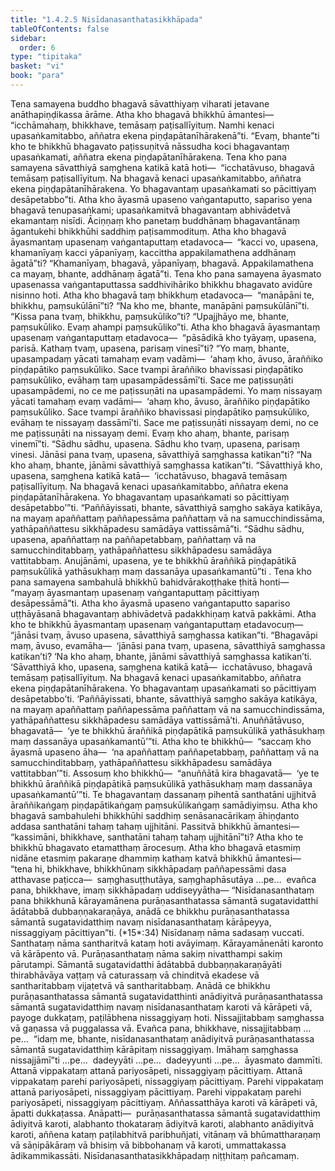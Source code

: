 ```yaml
---
title: "1.4.2.5 Nisīdanasanthatasikkhāpada"
tableOfContents: false
sidebar:
  order: 6
type: "tipitaka"
basket: "vi"
book: "para"
---
```



<DynamicBreadcrumb />

<Division number="565" book="para">

<Paragraph number="2158" book="para">
Tena samayena buddho bhagavā sāvatthiyaṃ viharati jetavane anāthapiṇḍikassa ārāme. Atha kho bhagavā bhikkhū āmantesi—  “icchāmahaṃ, bhikkhave, temāsaṃ paṭisallīyituṃ. Namhi kenaci upasaṅkamitabbo, aññatra ekena piṇḍapātanīhārakenā”ti. “Evaṃ, bhante”ti kho te bhikkhū bhagavato paṭissuṇitvā nāssudha koci bhagavantaṃ upasaṅkamati, aññatra ekena piṇḍapātanīhārakena. Tena kho pana samayena sāvatthiyā saṃghena katikā katā hoti—  “icchatāvuso, bhagavā temāsaṃ paṭisallīyituṃ. Na bhagavā kenaci upasaṅkamitabbo, aññatra ekena piṇḍapātanīhārakena. Yo bhagavantaṃ upasaṅkamati so pācittiyaṃ desāpetabbo”ti.
</Paragraph>

<Paragraph number="2159" book="para">
Atha kho āyasmā upaseno vaṅgantaputto, sapariso yena bhagavā tenupasaṅkami; upasaṅkamitvā bhagavantaṃ abhivādetvā ekamantaṃ nisīdi. Āciṇṇaṃ kho panetaṃ buddhānaṃ bhagavantānaṃ āgantukehi bhikkhūhi saddhiṃ paṭisammodituṃ. Atha kho bhagavā āyasmantaṃ upasenaṃ vaṅgantaputtaṃ etadavoca—  “kacci vo, upasena, khamanīyaṃ kacci yāpanīyaṃ, kaccittha appakilamathena addhānaṃ āgatā”ti? “Khamanīyaṃ, bhagavā, yāpanīyaṃ, bhagavā. Appakilamathena ca mayaṃ, bhante, addhānaṃ āgatā”ti.
</Paragraph>

<Paragraph number="2160" book="para">
Tena kho pana samayena āyasmato upasenassa vaṅgantaputtassa saddhivihāriko bhikkhu bhagavato avidūre nisinno hoti. Atha kho bhagavā taṃ bhikkhuṃ etadavoca—  “manāpāni te, bhikkhu, paṃsukūlānī”ti? “Na kho me, bhante, manāpāni paṃsukūlānī”ti. “Kissa pana tvaṃ, bhikkhu, paṃsukūliko”ti? “Upajjhāyo me, bhante, paṃsukūliko. Evaṃ ahampi paṃsukūliko”ti. Atha kho bhagavā āyasmantaṃ upasenaṃ vaṅgantaputtaṃ etadavoca—  “pāsādikā kho tyāyaṃ, upasena, parisā. Kathaṃ tvaṃ, upasena, parisaṃ vinesī”ti? “Yo maṃ, bhante, upasampadaṃ yācati tamahaṃ evaṃ vadāmi—  ‘ahaṃ kho, āvuso, āraññiko piṇḍapātiko paṃsukūliko. Sace tvampi āraññiko bhavissasi piṇḍapātiko paṃsukūliko, evāhaṃ taṃ upasampādessāmī’ti. Sace me paṭissuṇāti upasampādemi, no ce me paṭissuṇāti na upasampādemi. Yo maṃ nissayaṃ yācati tamahaṃ evaṃ vadāmi—  ‘ahaṃ kho, āvuso, āraññiko piṇḍapātiko paṃsukūliko. Sace tvampi āraññiko bhavissasi piṇḍapātiko paṃsukūliko, evāhaṃ te nissayaṃ dassāmī’ti. Sace me paṭissuṇāti nissayaṃ demi, no ce me paṭissuṇāti na nissayaṃ demi. Evaṃ kho ahaṃ, bhante, parisaṃ vinemī”ti.
</Paragraph>

<Paragraph number="2161" book="para">
“Sādhu sādhu, upasena. Sādhu kho tvaṃ, upasena, parisaṃ vinesi. Jānāsi pana tvaṃ, upasena, sāvatthiyā saṃghassa katikan”ti? “Na kho ahaṃ, bhante, jānāmi sāvatthiyā saṃghassa katikan”ti. “Sāvatthiyā kho, upasena, saṃghena katikā katā—  ‘icchatāvuso, bhagavā temāsaṃ paṭisallīyituṃ. Na bhagavā kenaci upasaṅkamitabbo, aññatra ekena piṇḍapātanīhārakena. Yo bhagavantaṃ upasaṅkamati so pācittiyaṃ desāpetabbo’”ti. “Paññāyissati, bhante, sāvatthiyā saṃgho sakāya katikāya, na mayaṃ apaññattaṃ paññapessāma paññattaṃ vā na samucchindissāma, yathāpaññattesu sikkhāpadesu samādāya vattissāmā”ti. “Sādhu sādhu, upasena, apaññattaṃ na paññapetabbaṃ, paññattaṃ vā na samucchinditabbaṃ, yathāpaññattesu sikkhāpadesu samādāya vattitabbaṃ. Anujānāmi, upasena, ye te bhikkhū āraññikā piṇḍapātikā paṃsukūlikā yathāsukhaṃ maṃ dassanāya upasaṅkamantū”ti .
</Paragraph>

</Division>
<Division number="566" book="para">

<Paragraph number="2162" book="para">
Tena kho pana samayena sambahulā bhikkhū bahidvārakoṭṭhake ṭhitā honti—  “mayaṃ āyasmantaṃ upasenaṃ vaṅgantaputtaṃ pācittiyaṃ desāpessāmā”ti. Atha kho āyasmā upaseno vaṅgantaputto sapariso uṭṭhāyāsanā bhagavantaṃ abhivādetvā padakkhiṇaṃ katvā pakkāmi. Atha kho te bhikkhū āyasmantaṃ upasenaṃ vaṅgantaputtaṃ etadavocuṃ—  “jānāsi tvaṃ, āvuso upasena, sāvatthiyā saṃghassa katikan”ti. “Bhagavāpi maṃ, āvuso, evamāha—  ‘jānāsi pana tvaṃ, upasena, sāvatthiyā saṃghassa katikan’ti? ‘Na kho ahaṃ, bhante, jānāmi sāvatthiyā saṃghassa katikan’ti. ‘Sāvatthiyā kho, upasena, saṃghena katikā katā—  icchatāvuso, bhagavā temāsaṃ paṭisallīyituṃ. Na bhagavā kenaci upasaṅkamitabbo, aññatra ekena piṇḍapātanīhārakena. Yo bhagavantaṃ upasaṅkamati so pācittiyaṃ desāpetabbo’ti. ‘Paññāyissati, bhante, sāvatthiyā saṃgho sakāya katikāya, na mayaṃ apaññattaṃ paññapessāma paññattaṃ vā na samucchindissāma, yathāpaññattesu sikkhāpadesu samādāya vattissāmā’ti. Anuññātāvuso, bhagavatā—  ‘ye te bhikkhū āraññikā piṇḍapātikā paṃsukūlikā yathāsukhaṃ maṃ dassanāya upasaṅkamantū’”ti.
</Paragraph>

<Paragraph number="2163" book="para">
Atha kho te bhikkhū—  “saccaṃ kho āyasmā upaseno āha—  ‘na apaññattaṃ paññapetabbaṃ, paññattaṃ vā na samucchinditabbaṃ, yathāpaññattesu sikkhāpadesu samādāya vattitabban’”ti. Assosuṃ kho bhikkhū—  “anuññātā kira bhagavatā—  ‘ye te bhikkhū āraññikā piṇḍapātikā paṃsukūlikā yathāsukhaṃ maṃ dassanāya upasaṅkamantū’”ti. Te bhagavantaṃ dassanaṃ pihentā santhatāni ujjhitvā āraññikaṅgaṃ piṇḍapātikaṅgaṃ paṃsukūlikaṅgaṃ samādiyiṃsu. Atha kho bhagavā sambahulehi bhikkhūhi saddhiṃ senāsanacārikaṃ āhiṇḍanto addasa santhatāni tahaṃ tahaṃ ujjhitāni. Passitvā bhikkhū āmantesi—  “kassimāni, bhikkhave, santhatāni tahaṃ tahaṃ ujjhitānī”ti?
</Paragraph>

<Paragraph number="2164" book="para">
Atha kho te bhikkhū bhagavato etamatthaṃ ārocesuṃ. Atha kho bhagavā etasmiṃ nidāne etasmiṃ pakaraṇe dhammiṃ kathaṃ katvā bhikkhū āmantesi—  “tena hi, bhikkhave, bhikkhūnaṃ sikkhāpadaṃ paññapessāmi dasa atthavase paṭicca—  saṃghasuṭṭhutāya, saṃghaphāsutāya …pe…  evañca pana, bhikkhave, imaṃ sikkhāpadaṃ uddiseyyātha—
</Paragraph>

</Division>
<Division number="567" book="para">

<Paragraph number="2165" book="para">
<Emphasis>“Nisīdanasanthataṃ pana bhikkhunā kārayamānena purāṇasanthatassa sāmantā sugatavidatthi ādātabbā dubbaṇṇakaraṇāya, anādā ce bhikkhu purāṇasanthatassa sāmantā sugatavidatthiṃ navaṃ nisīdanasanthataṃ kārāpeyya, nissaggiyaṃ pācittiyan”</Emphasis>ti. (*15*:<Emphasis>34</Emphasis>)
</Paragraph>

</Division>
<Division number="568" book="para">

<Paragraph number="2166" book="para">
<Emphasis>Nisīdanaṃ</Emphasis> nāma sadasaṃ vuccati.
</Paragraph>

<Paragraph number="2167" book="para">
<Emphasis>Santhataṃ</Emphasis> nāma santharitvā kataṃ hoti avāyimaṃ.
</Paragraph>

<Paragraph number="2168" book="para">
<Emphasis>Kārayamānenā</Emphasis>ti karonto vā kārāpento vā.
</Paragraph>

<Paragraph number="2169" book="para">
<Emphasis>Purāṇasanthataṃ</Emphasis> nāma sakiṃ nivatthampi sakiṃ pārutampi.
</Paragraph>

<Paragraph number="2170" book="para">
<Emphasis>Sāmantā sugatavidatthi ādātabbā dubbaṇṇakaraṇāyā</Emphasis>ti thirabhāvāya vaṭṭaṃ vā caturassaṃ vā chinditvā ekadese vā santharitabbaṃ vijaṭetvā vā santharitabbaṃ.
</Paragraph>

<Paragraph number="2171" book="para">
<Emphasis>Anādā ce bhikkhu purāṇasanthatassa sāmantā sugatavidatthin</Emphasis>ti anādiyitvā purāṇasanthatassa sāmantā sugatavidatthiṃ navaṃ nisīdanasanthataṃ karoti vā kārāpeti vā, payoge dukkaṭaṃ, paṭilābhena nissaggiyaṃ hoti. Nissajjitabbaṃ saṃghassa vā gaṇassa vā puggalassa vā. Evañca pana, bhikkhave, nissajjitabbaṃ …pe…  “idaṃ me, bhante, nisīdanasanthataṃ anādiyitvā purāṇasanthatassa sāmantā sugatavidatthiṃ kārāpitaṃ nissaggiyaṃ. Imāhaṃ saṃghassa nissajjāmī”ti …pe…  dadeyyāti …pe…  dadeyyunti …pe…  āyasmato dammīti.
</Paragraph>

</Division>
<Division number="569" book="para">

<Paragraph number="2172" book="para">
Attanā vippakataṃ attanā pariyosāpeti, nissaggiyaṃ pācittiyaṃ. Attanā vippakataṃ parehi pariyosāpeti, nissaggiyaṃ pācittiyaṃ. Parehi vippakataṃ attanā pariyosāpeti, nissaggiyaṃ pācittiyaṃ. Parehi vippakataṃ parehi pariyosāpeti, nissaggiyaṃ pācittiyaṃ.
</Paragraph>

<Paragraph number="2173" book="para">
Aññassatthāya karoti vā kārāpeti vā, āpatti dukkaṭassa.
</Paragraph>

</Division>
<Division number="570" book="para">

<Paragraph number="2174" book="para">
Anāpatti—  purāṇasanthatassa sāmantā sugatavidatthiṃ ādiyitvā karoti, alabhanto thokataraṃ ādiyitvā karoti, alabhanto anādiyitvā karoti, aññena kataṃ paṭilabhitvā paribhuñjati, vitānaṃ vā bhūmattharaṇaṃ vā sāṇipākāraṃ vā bhisiṃ vā bibbohanaṃ vā karoti, ummattakassa ādikammikassāti.

</Paragraph>
</Division>

<Paragraph number="2175" type="center" book="para">
Nisīdanasanthatasikkhāpadaṃ niṭṭhitaṃ pañcamaṃ.
</Paragraph>